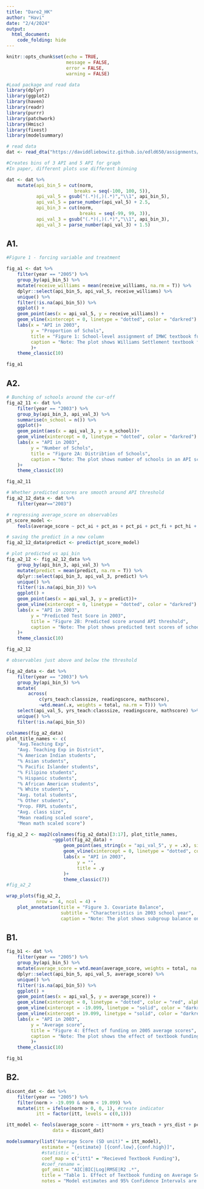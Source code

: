 ```yaml
---
title: "Dare2_HK"
author: "Havi"
date: "2/4/2024"
output: 
  html_document:
    code_folding: hide
---
```


```r
knitr::opts_chunk$set(echo = TRUE,
                      message = FALSE,
                      error = FALSE,
                      warning = FALSE)

```

```r
#Load package and read data
library(dplyr)
library(ggplot2)
library(haven)
library(readr)
library(purrr)
library(patchwork)
library(Hmisc)
library(fixest)
library(modelsummary)

# read data
dat <- read_dta("https://daviddliebowitz.github.io/edld650/assignments/DARE_2/data/EDLD_650_CA_schools_es.dta")

```

```r
#Creates bins of 3 API and 5 API for graph
#In paper, different plots use different binning

dat <- dat %>%
    mutate(api_bin_5 = cut(norm, 
                         breaks = seq(-100, 100, 5)),
           api_val_5 = gsub("(.*)(,)(.*)","\\1", api_bin_5),
           api_val_5 = parse_number(api_val_5) + 2.5,
           api_bin_3 = cut(norm, 
                           breaks = seq(-99, 99, 3)),
           api_val_3 = gsub("(.*)(,)(.*)","\\1", api_bin_3),
           api_val_3 = parse_number(api_val_3) + 1.5)
```

## A1. 

```r
#Figure 1 - forcing variable and treatment

fig_a1 <- dat %>%
    filter(year == "2005") %>%
    group_by(api_bin_5) %>%
    mutate(receive_williams = mean(receive_williams, na.rm = T)) %>%
    dplyr::select(api_bin_5, api_val_5, receive_williams) %>%
    unique() %>%
    filter(!is.na(api_bin_5)) %>%
    ggplot() +
    geom_point(aes(x = api_val_5, y = receive_williams)) +
    geom_vline(xintercept = 0, linetype = "dotted", color = "darkred") +
    labs(x = "API in 2003",
         y = "Proportion of Schols",
         title = "Figure 1: School-level assignment of IMWC textbook funding in 2005",
         caption = "Note: The plot shows Williams Settlement textbook funding as a function of API score in 2003 normalized to zero at the threshold of 643. Schools are weighted averaged into five API score bins."
         )+
    theme_classic(10)

fig_a1
```

## A2. 

```r
# Bunching of schools around the cur-off 
fig_a2_11 <- dat %>%
    filter(year == "2003") %>%
    group_by(api_bin_3, api_val_3) %>%
    summarise(n_school = n()) %>%
    ggplot()+
    geom_point(aes(x = api_val_3, y = n_school))+
    geom_vline(xintercept = 0, linetype = "dotted", color = "darkred") +
    labs(x = "API in 2003",
         y = "Number of Schols",
         title = "Figure 2A: Distribtion of Schools",
         caption = "Note: The plot shows number of schools in an API score bandwidth of 3 points in 2003. API score in 2003 normalized to zero at the threshold of 643."
    )+
    theme_classic(10)

fig_a2_11
```


```r
# Whether predicted scores are smooth around API threshold
fig_a2_12_data <- dat %>%
    filter(year=="2003")

# regressing average_score on observables
pt_score_model <- 
    feols(average_score ~ pct_ai + pct_as + pct_pi + pct_fi + pct_hi + pct_aa + pct_wh + pct_other + percentfrl + classsize + yrs_teach + yrs_dist + total, data = fig_a2_12_data) 

# saving the predict in a new column
fig_a2_12_data$predict <- predict(pt_score_model) 

# plot predicted vs api_bin
fig_a2_12 <- fig_a2_12_data %>%
    group_by(api_bin_3, api_val_3) %>%
    mutate(predict = mean(predict, na.rm = T)) %>%
    dplyr::select(api_bin_3, api_val_3, predict) %>%
    unique() %>%
    filter(!is.na(api_bin_3)) %>%
    ggplot() +
    geom_point(aes(x = api_val_3, y = predict))+
    geom_vline(xintercept = 0, linetype = "dotted", color = "darkred") +
    labs(x = "API in 2003",
         y = "Predicted Test Score in 2003",
         title = "Figure 2B: Predicted score around API threshold",
         caption = "Note: The plot shows predicted test scores of schools in 2003 based on observable characteristics vs the API score bandwidth of 3 points in 2003. API score in 2003 normalized to zero at the threshold of 643."
    )+
    theme_classic(10)

fig_a2_12
```

```r
# observables just above and below the threshold

fig_a2_data <- dat %>%
    filter(year == "2003") %>%
    group_by(api_bin_5) %>%
    mutate(
        across(
            c(yrs_teach:classsize, readingscore, mathscore), 
            ~wtd.mean(.x, weights = total, na.rm = T))) %>%
    select(api_val_5, yrs_teach:classsize, readingscore, mathscore) %>%
    unique() %>%
    filter(!is.na(api_bin_5))

colnames(fig_a2_data)
plot_title_names <- c(
    "Avg.Teaching Exp",
    "Avg. Teaching Exp in District",
    "% American Indian students",
    "% Asian students",
    "% Pacific Islander students",
    "% Filipino students",
    "% Hispanic students",
    "% African American students",
    "% White students",
    "Avg. total students",
    "% Other students",
    "Prop. FRPL students",
    "Avg. class size",
    "Mean reading scaled score",
    "Mean math scaled score")

fig_a2_2 <- map2(colnames(fig_a2_data)[3:17], plot_title_names,
                 ~ggplot(fig_a2_data) +
                     geom_point(aes_string(x = "api_val_5", y = .x), size = 1) +
                     geom_vline(xintercept = 0, linetype = "dotted", color = "darkred") +
                     labs(x = "API in 2003",
                          y = "",
                          title = .y
                     )+
                     theme_classic(7))
#fig_a2_2

wrap_plots(fig_a2_2,
           nrow =  4, ncol = 4) +
    plot_annotation(title = "Figure 3. Covariate Balance",
                    subtitle = "Characteristics in 2003 school year",
                    caption = "Note: The plot shows subgroup balance on observable characteristics. API in 2003 is normalized to zero at the threshold of 643. Schools are weighted averaged into five API score bins.")

```

## B1.

```r
fig_b1 <- dat %>%
    filter(year == "2005") %>%
    group_by(api_bin_5) %>%
    mutate(average_score = wtd.mean(average_score, weights = total, na.rm = T)) %>%
    dplyr::select(api_bin_5, api_val_5, average_score) %>%
    unique() %>%
    filter(!is.na(api_bin_5)) %>%
    ggplot() +
    geom_point(aes(x = api_val_5, y = average_score)) +
    geom_vline(xintercept = 0, linetype = "dotted", color = "red", alpha = 0.7) +
    geom_vline(xintercept = -19.099, linetype = "solid", color = "darkred", alpha = 0.9) +
    geom_vline(xintercept = 19.099, linetype = "solid", color = "darkred", alpha = 0.9) +
    labs(x = "API in 2003",
         y = "Average score",
         title = "Figure 4: Effect of funding on 2005 average scores",
         caption = "Note: The plot shows the effect of textbook funding on average test scores in 2005. API score in 2003 are normalized to zero at the threshold of 643. Schools are weighted averaged into five API score bins. The solid lines shows the range of bandwidth considered for the analysis, whereas the dotted line shows the discontinuity."
         )+
    theme_classic(10)

fig_b1
```

## B2.

```r
discont_dat <- dat %>%
    filter(year == "2005") %>%
    filter(norm > -19.099 & norm < 19.099) %>%
    mutate(itt = ifelse(norm > 0, 0, 1), #create indicator
           itt = factor(itt, levels = c(0,1)))

itt_model <- feols(average_score ~ itt*norm + yrs_teach + yrs_dist + pct_ai + pct_as + pct_pi + pct_fi + pct_hi + pct_aa + pct_wh + pct_other + total + percentfrl + classsize, 
                 data = discont_dat)

modelsummary(list("Average Score (SD unit)" = itt_model),
             estimate = "{estimate} [{conf.low},{conf.high}]",
             #statistic = ,
             coef_map = c("itt1" = "Recieved Textbook Funding"),
             #coef_rename = ,
             gof_omit = "AIC|BIC|Log|RMSE|R2 .*",
             title = "Table 1. Effect of Textbook funding on Average Scores",
             notes = "Model estimates and 95% Confidence Intervals are presented. A bandwidth of 19.099 was selected around the threshold. Controls included demographic characteristics of students, teacher experience, and average class size in school.")
```

